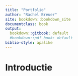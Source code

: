 ```yaml
---
title: "Portfolio"
author: "Rachel Breuer"
site: bookdown::bookdown_site
documentclass: book
output:
  bookdown::gitbook: default
  #bookdown::pdf_book: default
biblio-style: apalike
---
```


# Introductie



